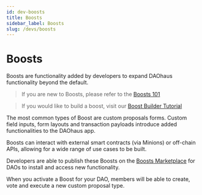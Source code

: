 ```yaml
---
id: dev-boosts
title: Boosts
sidebar_label: Boosts
slug: /devs/boosts
---
```


# Boosts 

Boosts are functionality added by developers to expand DAOhaus functionality beyond the default. 

> If you are new to Boosts, please refer to the [Boosts 101](/docs/users/boosts/boosts)

> If you would like to build a boost, visit our [Boost Builder Tutorial](/docs/devs/build-a-boost)

The most common types of Boost are custom proposals forms. Custom field inputs, form layouts and transaction payloads introduce added functionalities to the DAOhaus app. 

Boosts can interact with external smart contracts (via Minions) or off-chain APIs, allowing for a wide range of use cases to be built.

Developers are able to publish these Boosts on the [Boosts Marketplace](https://daohaus.club/docs/users/boosts/installing-boosts) for DAOs to install and access new functionality. 

When you activate a Boost for your DAO, members will be able to create, vote and execute a new custom proposal type. 
